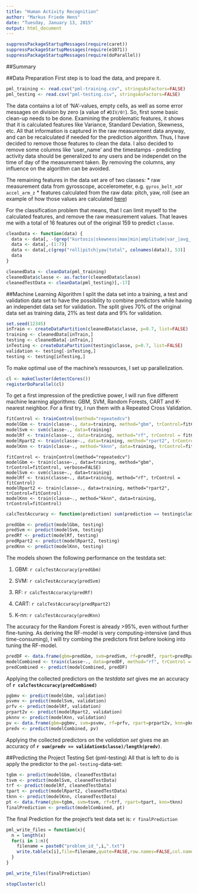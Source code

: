 ```yaml
---
title: "Human Activity Recognition"
author: "Markus Friede Hens"
date: "Tuesday, January 13, 2015"
output: html_document
---
```


```r
suppressPackageStartupMessages(require(caret))
suppressPackageStartupMessages(require(e1071))
suppressPackageStartupMessages(require(doParallel))
```
##Summary

##Data Preparation
First step is to load the data, and prepare it.
```r
pml_training <- read.csv("pml-training.csv", stringsAsFactors=FALSE)
pml_testing <- read.csv("pml-testing.csv", stringsAsFactors=FALSE)
```

The data contains a lot of 'NA'-values, empty cells, as well as some error messages on division by zero (a value of `#DIV/0!`). So, first some basic clean-up needs to be done. Examining the problematic features, it shows that it is calculated features like Variance, Standard Deviation, Skewness, etc.
All that information is captured in the raw measurement data anyway, and can be recalculated if needed for the prediction algorithm. Thus, I have decided to remove those features to clean the data. I also decided to remove some  columns like 'user_name' and the timestamps - predicting activity data should be generalized to any users and be independet on the time of day of the measurement taken. By removing the columns, any influence on the algorithm can be avoided.

The remaining features in the data set are of two classes:
* raw measurement data from gyrosscope, accelerometer, e.g. `gyros_belt_x`or `accel_arm_z`
* features calculated from the raw data: pitch, yaw, roll (see an example of how those values are calculated [here](http://theccontinuum.com/2012/09/24/arduino-imu-pitch-roll-from-accelerometer/))

For the classification problem that means, that I can limit myself to the calculated features, and remove the raw measurement values. That leaves me with a total of 16 features out of the original 159 to predict `classe`.

```r
cleanData <- function(data) { 
  data <- data[, -(grep("kurtosis|skewness|max|min|amplitude|var_|avg_|stddev_", colnames(pml_training)))]
  data <- data[,-(1:7)]
  data <- data[,c(grep("roll|pitch|yaw|total", colnames(data)), 53)]
  data
} 

cleanedData <- cleanData(pml_training)
cleanedData$classe <- as.factor(cleanedData$classe)
cleanedTestData <- cleanData(pml_testing)[,-17]
```

##Machine Learning Algorithm
I split the data set into a training, a test and validation data set to have the possibility to combine predictors while having an independet data set for validation. The split gives 70% of the original data set as training data, 21% as test data and 9% for validation.

```r
set.seed(12345)
inTrain <- createDataPartition(cleanedData$classe, p=0.7, list=FALSE)
training <- cleanedData[inTrain,]
testing <- cleanedData[-inTrain,]
inTesting <- createDataPartition(testing$classe, p=0.7, list=FALSE)
validation <- testing[-inTesting,]
testing <- testing[inTesting,]
```

To make optimal use of the machine's ressources, I set up parallelization.
```r
cl <- makeCluster(detectCores())
registerDoParallel(cl)
```

To get a first impression of the predictive power, I will run five different machine learning algorithms:
GBM, SVM, Random Forests, CART and K-nearest neighbor.
For a first try, I run them with a Repeated Cross Validation.

```r
fitControl <- trainControl(method="repeatedcv")
modelGbm <- train(classe~., data=training, method="gbm", trControl=fitControl, verbose=FALSE)
modelSvm <- svm(classe~., data=training)
modelRf <- train(classe~., data=training, method="rf", trControl = fitControl)
modelRpart2 <- train(classe~., data=training, method="rpart2", trControl=fitControl)
modelKnn <- train(classe~., method="kknn", data=training, trControl=fitControl)
```

```
fitControl <- trainControl(method="repeatedcv")
modelGbm <- train(classe~., data=training, method="gbm", trControl=fitControl, verbose=FALSE)
modelSvm <- svm(classe~., data=training)
modelRf <- train(classe~., data=training, method="rf", trControl = fitControl)
modelRpart2 <- train(classe~., data=training, method="rpart2", trControl=fitControl)
modelKnn <- train(classe~., method="kknn", data=training, trControl=fitControl)
```
```r
calcTestAccuracy <- function(prediction) sum(prediction == testing$classe)/length(prediction)

predGbm <- predict(modelGbm, testing)
predSvm <- predict(modelSvm, testing)
predRf <- predict(modelRf, testing)
predRpart2 <- predict(modelRpart2, testing)
predKnn <- predict(modelKnn, testing)
```

The models shown the following performance on the testdata set:

1. GBM: `r calcTestAccuracy(predGbm)`

2. SVM: `r calcTestAccuracy(predSvm)`

3. RF: `r calcTestAccuracy(predRf)`

4. CART: `r calcTestAccuracy(predRpart2)`

5. K-nn: `r calcTestAccuracy(predKnn)`

The accuracy for the Random Forest is already >95%, even without further fine-tuning. As deriving the RF-model is very computing-intensive (and thus time-consuming), I will try combing the predictors first before looking into tuning the RF-model.

```r
predDF <- data.frame(gbm=predGbm, svm=predSvm, rf=predRf, rpart=predRpart2, knn=predKnn, classe=testing$classe)
modelCombined <- train(classe~., data=predDF, method="rf", trControl = fitControl, proxy=TRUE)
predCombined <- predict(modelCombined, predDF)
```

Applying the collected predictors on the *testdata set* gives me an accuracy  of **`r calcTestAccuracy(predCombined)`**

```r
pgbmv <- predict(modelGbm, validation)
psvmv <- predict(modelSvm, validation)
prfv <- predict(modelRf, validation)
prpart2v <- predict(modelRpart2, validation)
pknnv <- predict(modelKnn, validation)
pv <- data.frame(gbm=pgbmv, svm=psvmv, rf=prfv, rpart=prpart2v, knn=pknnv)
predv <- predict(modelCombined, pv)
```

Applying the collected predictors on the *validation set* gives me an accuracy of **`r sum(predv == validation$classe)/length(predv)`**.

##Predicting the Project Testing Set (pml-testing)
All that is left to do is apply the predictor to the `pml-testing`-data-set:
```r
tgbm <- predict(modelGbm, cleanedTestData)
tsvm <- predict(modelSvm, cleanedTestData)
trf <- predict(modelRf, cleanedTestData)
tpart <- predict(modelRpart2, cleanedTestData)
tknn <- predict(modelKnn, cleanedTestData)
pt <- data.frame(gbm=tgbm, svm=tsvm, rf=trf, rpart=tpart, knn=tknn)
finalPrediction <- predict(modelCombined, pt)
```
The final Prediction for the project's test data set is:
`r finalPrediction`

```r
pml_write_files = function(x){
  n = length(x)
  for(i in 1:n){
    filename = paste0("problem_id_",i,".txt")
    write.table(x[i],file=filename,quote=FALSE,row.names=FALSE,col.names=FALSE)
  }
}

pml_write_files(finalPrediction)
```
```r
stopCluster(cl)
```